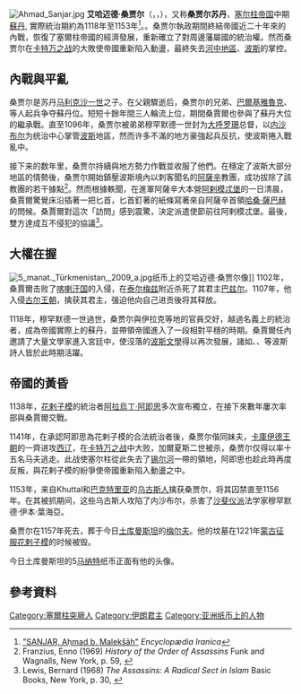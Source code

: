 [[File:Ahmad_Sanjar.jpg|thumb]]
'''艾哈迈德·桑贾尔'''（{{lang-tr|Ahmed Sencer}}，{{lang-fa|احمد سنجر}}，{{bd|1085年||1157年|5月8日|}}），又称'''桑贾尔苏丹'''，[[塞尔柱帝国|塞尔柱帝国]]中期[[苏丹_(称谓)|蘇丹]],
實際統治期約為1118年至1153年<ref>[http://www.iranicaonline.org/articles/sanjar "SANJAR, Aḥmad b. Malekšāh"] {{Wayback|url=http://www.iranicaonline.org/articles/sanjar |date=20170908012033 }} ''Encyclopædia Iranica''</ref>。。桑贾尔執政期間終結帝國近二十年來的內戰，恢復了塞爾柱帝國的經濟發展，重新確立了對周邊藩屬國的統治權。然而桑贾尔在[[卡特万之战|卡特万之战]]的大敗使帝國重新陷入動盪，最終失去[[河中地區|河中地區]]、[[波斯|波斯]]的掌控。

==內戰與平亂==
桑贾尔是苏丹[[马利克沙一世|马利克沙一世]]之子。在父親驟逝后，桑贾尔的兄弟{{le|馬哈茂德一世 (塞爾柱蘇丹)|Mahmud I of Great Seljuq|馬哈茂德一世}}、[[巴爾基雅魯克|巴爾基雅魯克]]、{{le|穆罕默德一世·塔帕爾|Muhammad I Tapar|穆罕默德一世}}等人起兵争夺蘇丹位。短短十餘年間三人輪流上位，期間桑賈爾也參與了蘇丹大位的繼承戰。直至1096年，桑贾尔被弟弟穆罕默德一世封为[[大呼罗珊|大呼罗珊]]总督，以[[内沙布尔|内沙布尔]]为统治中心掌管[[波斯|波斯]]地區，然而许多不滿的地方豪強起兵反抗，使波斯捲入戰亂中。

接下来的数年里，桑贾尔持續與地方勢力作戰並收服了他們。在穩定了波斯大部分地區的情勢後，桑贾尔開始鎮壓波斯境內以刺客聞名的[[阿薩辛|阿薩辛]]教團，成功拔除了該教團的若干據點<ref>Franzius, Enno (1969) ''History of the Order of Assassins'' Funk and Wagnalls, New York, p. 59, {{OCLC|23676}}</ref>。然而根據軼聞，在進軍阿薩辛大本營[[阿剌模忒堡|阿剌模忒堡]]的一日清晨，桑賈爾驚覺床沿插著一把匕首，匕首釘著的紙條寫著來自阿薩辛首領[[哈桑·薩巴赫|哈桑·薩巴赫]]的問候。桑賈爾對這次「訪問」感到震驚，決定派遣使節前往阿剌模忒堡。最後，雙方達成互不侵犯的協議<ref>Lewis, Bernard (1968) ''The Assassins: A Radical Sect in Islam'' Basic Books, New York, p. 30, {{OCLC|436364}}</ref>。

==大權在握==
[[File:5_manat._Türkmenistan,_2009_a.jpg|thumb]]纸币上的艾哈迈德·桑贾尔像]]
1102年，桑賈爾击败了[[喀喇汗国|喀喇汗国]]的入侵，在[[泰尔梅兹|泰尔梅兹]]附近杀死了其君主[[巴兹尔|巴兹尔]]。1107年，他入侵[[古尔王朝|古尔王朝]]，擒获其君主{{tsl|en|Izz al-Din Husayn|伊茲丁·胡賽因}}，强迫他向自己进贡後将其释放。

1118年，穆罕默德一世過世，桑贾尔與伊拉克等地的官員交好，越過名義上的統治者{{le|馬哈茂德二世 (塞爾柱蘇丹)|Mahmud II (Seljuq sultan)|馬哈茂德二世}}，成為帝國實際上的蘇丹，並帶領帝國進入了一段相對平穩的時期。桑賈爾任內邀請了大量文學家進入宮廷中，使沒落的[[波斯文學|波斯文學]]得以再次發展，諸如{{tsl|en|Mu'izzi|穆齊茲}}、{{tsl|en|Nizami Aruzi|尼扎米阿魯茲}}、{{tsl|en|Anvari|安瓦里}}等波斯詩人皆於此時期活躍。

==帝國的黃昏==
1138年，[[花剌子模|花剌子模]]的統治者[[阿拉烏丁·阿即思|阿拉烏丁·阿即思]]多次宣布獨立，在接下來數年屢次率部與桑賈爾交戰。

1141年，在承認阿即思為花剌子模的合法統治者後，桑贾尔偕同妹夫，[[卡庫伊德王朝|卡庫伊德王朝]]的{{tsl|en|Garshasp II|加爾夏斯二世}}一齊进攻[[西辽|西辽]]，在[[卡特万之战|卡特万之战]]中大败，加爾夏斯二世被杀，桑贾尔仅得以率十五名马夫逃走。此战使塞尔柱從此失去了[[锡尔河|锡尔河]]一帶的領地，阿即思也趁此時再度反叛，與花剌子模的紛爭使帝國重新陷入動盪之中。

1153年，来自Khuttal和[[巴克特里亚|巴克特里亚]]的[[乌古斯人|乌古斯人]]擒获桑贾尔，将其囚禁直至1156年。在其被抓期间，这些乌古斯人攻陷了内沙布尔，杀害了[[沙斐仪派|沙斐仪派]]法学家穆罕默德·伊本·葉海亞。

桑贾尔在1157年死去，葬于今日[[土库曼斯坦|土库曼斯坦]]的[[梅尔夫|梅尔夫]]。他的坟墓在1221年[[蒙古征服花剌子模|蒙古征服花剌子模]]的时候被毁。

今日土库曼斯坦的5[[土库曼斯坦马纳特|马纳特]]纸币正面有他的头像。

==參考資料==
{{reflist|2}}


{{s-start}}
{{s-bef|before={{le|穆罕默德一世·塔帕爾|Muhammad I Tapar|穆罕默德一世}}}}
{{s-ttl|title={{le|塞爾柱帝國蘇丹列表|List of sultans of the Seljuq Empire|塞爾柱帝國蘇丹}}|years=1118–1153}}
{{s-aft|after=被[[花剌子模|花剌子模]]征服}}
{{end}}

{{塞爾柱王朝}}
[[Category:塞爾柱突厥人|Category:塞爾柱突厥人]]
[[Category:伊朗君主|Category:伊朗君主]]
[[Category:亚洲纸币上的人物|Category:亚洲纸币上的人物]]